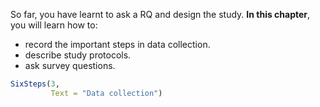 ::: {.objectivesBox .objectives data-latex="{iconmonstr-target-4-240.png}"}
So far, you have learnt to ask a RQ and design the study.
**In this chapter**, you will learn how to:

* record the important steps in data collection.
* describe study protocols.
* ask survey questions.
:::


```r
SixSteps(3,
         Text = "Data collection")
```